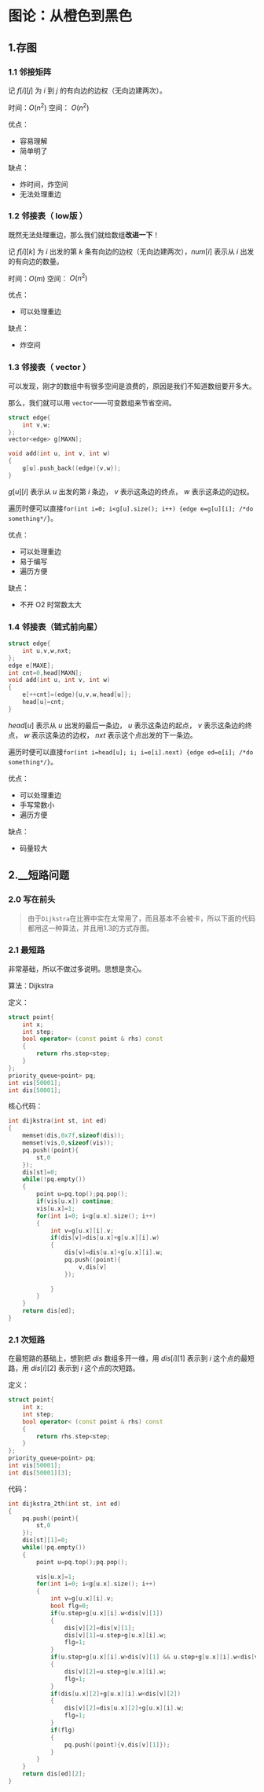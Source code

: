 # 图论：从橙色到黑色
## 1.存图
### 1.1 邻接矩阵
记 $f[i][j]$ 为 $i$ 到 $j$ 的有向边的边权（无向边建两次）。

时间：$O(n^2)$  空间： $O(n^2)$

优点：

- 容易理解
- 简单明了

缺点：

- 炸时间，炸空间
- 无法处理重边

### 1.2 邻接表（ low版 ）

既然无法处理重边，那么我们就给数组**改进一下**！

记 $f[i][k]$ 为 $i$ 出发的第 $k$ 条有向边的边权（无向边建两次），$num[i]$ 表示从 $i$ 出发的有向边的数量。

时间：$O(m)$  空间： $O(n^2)$

优点：
- 可以处理重边

缺点：

- 炸空间

### 1.3 邻接表（ vector ）

可以发现，刚才的数组中有很多空间是浪费的，原因是我们不知道数组要开多大。

那么，我们就可以用 ```vector```——可变数组来节省空间。

```cpp
struct edge{
	int v,w;
};
vector<edge> g[MAXN];

void add(int u, int v, int w)
{
	g[u].push_back((edge){v,w});
}
```

$g[u][i]$ 表示从 $u$ 出发的第 $i$ 条边， $v$ 表示这条边的终点， $w$ 表示这条边的边权。

遍历时便可以直接```for(int i=0; i<g[u].size(); i++) {edge e=g[u][i]; /*do something*/}```。

优点：
- 可以处理重边
- 易于编写
- 遍历方便

缺点：

- 不开 O2 时常数太大

### 1.4 邻接表（链式前向星）

```cpp
struct edge{
	int u,v,w,nxt;
};
edge e[MAXE];
int cnt=0,head[MAXN];
void add(int u, int v, int w)
{
	e[++cnt]=(edge){u,v,w,head[u]};
    head[u]=cnt;
}
```
$head[u]$ 表示从 $u$ 出发的最后一条边， $u$ 表示这条边的起点， $v$ 表示这条边的终点， $w$ 表示这条边的边权， $nxt$ 表示这个点出发的下一条边。

遍历时便可以直接```for(int i=head[u]; i; i=e[i].next) {edge ed=e[i]; /*do something*/}```。

优点：
- 可以处理重边
- 手写常数小
- 遍历方便

缺点：

- 码量较大

## 2.__短路问题
### 2.0 写在前头
> 由于```Dijkstra```在比赛中实在太常用了，而且基本不会被卡，所以下面的代码都用这一种算法，并且用1.3的方式存图。
### 2.1 最短路

非常基础，所以不做过多说明。思想是贪心。

算法：Dijkstra

定义：
```cpp
struct point{
	int x;
	int step;
	bool operator< (const point & rhs) const
	{
		return rhs.step<step;
	}
};
priority_queue<point> pq;
int vis[50001];
int dis[50001];
```
核心代码：
```cpp
int dijkstra(int st, int ed)
{
	memset(dis,0x7f,sizeof(dis));
    memset(vis,0,sizeof(vis));
	pq.push((point){
		st,0
	});
	dis[st]=0;
	while(!pq.empty())
	{
		point u=pq.top();pq.pop();
		if(vis[u.x]) continue;
		vis[u.x]=1;
		for(int i=0; i<g[u.x].size(); i++)
		{
			int v=g[u.x][i].v;
			if(dis[v]>dis[u.x]+g[u.x][i].w)
			{
				dis[v]=dis[u.x]+g[u.x][i].w;
				pq.push((point){
					v,dis[v]
				});
                        
			}
		}
	}
	return dis[ed];
}
```

### 2.1 次短路
在最短路的基础上，想到把 $dis$ 数组多开一维，用 $dis[i][1]$ 表示到 $i$ 这个点的最短路，用 $dis[i][2]$ 表示到 $i$ 这个点的次短路。

定义：
```cpp
struct point{
	int x;
	int step;
	bool operator< (const point & rhs) const
	{
		return rhs.step<step;
	}
};
priority_queue<point> pq;
int vis[50001];
int dis[50001][3];
```
代码：
```cpp
int dijkstra_2th(int st, int ed)
{
	pq.push((point){
		st,0
	});
	dis[st][1]=0;
	while(!pq.empty())
	{
		point u=pq.top();pq.pop();
		
		vis[u.x]=1;
		for(int i=0; i<g[u.x].size(); i++)
		{
			int v=g[u.x][i].v;
            bool flg=0;
			if(u.step+g[u.x][i].w<dis[v][1])
			{
				dis[v][2]=dis[v][1];
				dis[v][1]=u.step+g[u.x][i].w;
				flg=1;
			}
			if(u.step+g[u.x][i].w>dis[v][1] && u.step+g[u.x][i].w<dis[v][2])
			{
				dis[v][2]=u.step+g[u.x][i].w;
				flg=1;
			}
			if(dis[u.x][2]+g[u.x][i].w<dis[v][2])
			{
				dis[v][2]=dis[u.x][2]+g[u.x][i].w;
				flg=1;
			}
			if(flg)
			{
				pq.push((point){v,dis[v][1]});
			}
		}
	}
	return dis[ed][2];
}
```
